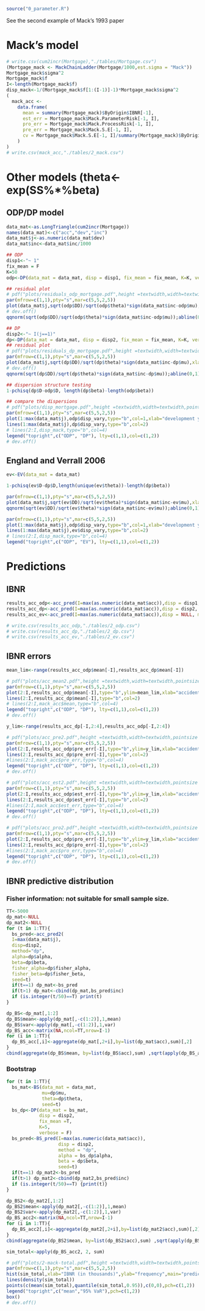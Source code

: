 ```r
source("0_parameter.R")
```

See the second example of Mack's 1993 paper

# Mack's model

```r
# write.csv(cum2incr(Mortgage),"./tables/Mortgage.csv")
(Mortgage_mack <- MackChainLadder(Mortgage/1000,est.sigma = "Mack"))
Mortgage_mack$sigma^2
Mortgage_mack$f
I<-length(Mortgage_mack$f)
disp_mack<-1/(Mortgage_mack$f[1:(I-1)]-1)*Mortgage_mack$sigma^2
(
  mack_acc <-
    data.frame(
      mean = summary(Mortgage_mack)$ByOrigin$IBNR[-1],
      est_err = Mortgage_mack$Mack.ParameterRisk[-1, I],
      pro_err = Mortgage_mack$Mack.ProcessRisk[-1, I],
      pre_err = Mortgage_mack$Mack.S.E[-1, I],
      cv = Mortgage_mack$Mack.S.E[-1, I]/summary(Mortgage_mack)$ByOrigin$IBNR[-1]
    )
)
# write.csv(mack_acc,"./tables/2_mack.csv")
```

#  Other models (theta<-exp(SS%*%beta)

## ODP/DP model
```r
data_mat<-as.LongTriangle(cum2incr(Mortgage))
names(data_mat)<-c("acc","dev","inc")
data_mat$j<-as.numeric(data_mat$dev)
data_mat$inc<-data_mat$inc/1000

## ODP
disp1<-"~ 1"
fix_mean = F
K=50
odp<-DP(data_mat = data_mat, disp = disp1, fix_mean = fix_mean, K=K, verbose = T)

## residual plot
# pdf("plots/residuals_odp_mortgage.pdf",height =textwidth,width=textwidth,pointsize =11)
par(mfrow=c(1,1),pty="s",mar=c(5,5,2,5))
plot(data_mat$j,sqrt(odp$DD)/sqrt(odp$theta)*sign(data_mat$inc-odp$mu),xlab="development year", ylab="deviance residual",ylim=res_lim)
# dev.off()
qqnorm(sqrt(odp$DD)/sqrt(odp$theta)*sign(data_mat$inc-odp$mu));abline(0,1)

## DP
disp2<-"~ I(j==1)"
dp<-DP(data_mat = data_mat, disp = disp2, fix_mean = fix_mean, K=K, verbose = F)
## residual plot
# pdf("plots/residuals_dp_mortgage.pdf",height =textwidth,width=textwidth,pointsize =11)
par(mfrow=c(1,1),pty="s",mar=c(5,5,2,5))
plot(data_mat$j,sqrt(dp$DD)/sqrt(dp$theta)*sign(data_mat$inc-dp$mu),xlab="development year", ylab="deviance residual",ylim=res_lim,col=2)
# dev.off()
qqnorm(sqrt(dp$DD)/sqrt(dp$theta)*sign(data_mat$inc-dp$mu));abline(0,1)

## dispersion structure testing
1-pchisq(dp$D-odp$D, length(dp$beta)-length(odp$beta))

## compare the dispersions
# pdf("plots/disp_mortgage.pdf",height =textwidth,width=textwidth,pointsize =11)
par(mfrow=c(1,1),pty="s",mar=c(5,5,2,5))
plot(1:max(data_mat$j),odp$disp_vary,type="b",col=1,xlab="development year",ylab="dispersion",ylim=range(dp$disp_vary))
lines(1:max(data_mat$j),dp$disp_vary,type="b",col=2)
# lines(2:I,disp_mack,type="b",col=4)
legend("topright",c("ODP", "DP"), lty=c(1,1),col=c(1,2))
# dev.off()
```

## England and Verrall 2006

```r
ev<-EV(data_mat = data_mat)

1-pchisq(ev$D-dp$D,length(unique(ev$theta))-length(dp$beta))

par(mfrow=c(1,1),pty="s",mar=c(5,5,2,5))
plot(data_mat$j,sqrt(ev$DD)/sqrt(ev$theta)*sign(data_mat$inc-ev$mu),xlab="development year", ylab="deviance residual",ylim=res_lim,col=2)
qqnorm(sqrt(ev$DD)/sqrt(ev$theta)*sign(data_mat$inc-ev$mu));abline(0,1)

par(mfrow=c(1,1),pty="s",mar=c(5,5,2,5))
plot(1:max(data_mat$j),odp$disp_vary,type="b",col=1,xlab="development year",ylab="dispersion",ylim=range(ev$disp_vary))
lines(1:max(data_mat$j),ev$disp_vary,type="b",col=2)
# lines(2:I,disp_mack,type="b",col=4)
legend("topright",c("ODP", "EV"), lty=c(1,1),col=c(1,2))
```

# Predictions

## IBNR

```r
results_acc_odp<-acc_pred(I=max(as.numeric(data_mat$acc)),disp = disp1, method = "odp", alpha = odp$alpha, beta = odp$beta, fisher_alpha = odp$fisher_alpha)
results_acc_dp<-acc_pred(I=max(as.numeric(data_mat$acc)),disp = disp2, method = "dp", alpha = dp$alpha, beta = dp$beta, fisher_alpha = dp$fisher_alpha)
results_acc_ev<-acc_pred(I=max(as.numeric(data_mat$acc)),disp = NULL, method = "ev", alpha = ev$alpha, beta = NULL, fisher_alpha = ev$fisher_alpha)

# write.csv(results_acc_odp,"./tables/2_odp.csv")
# write.csv(results_acc_dp,"./tables/2_dp.csv")
# write.csv(results_acc_ev,"./tables/2_ev.csv")
```

## IBNR errors

```r
mean_lim<-range(results_acc_odp$mean[-I],results_acc_dp$mean[-I])

# pdf("plots/acc_mean2.pdf",height =textwidth,width=textwidth,pointsize =11)
par(mfrow=c(1,1),pty="s",mar=c(5,5,2,5))
plot(2:I,results_acc_odp$mean[-I],type="b",ylim=mean_lim,xlab="accident year",ylab="IBNR")
lines(2:I,results_acc_dp$mean[-I],type="b",col=2)
# lines(2:I,mack_acc$mean,type="b",col=4)
legend("topright",c("ODP", "DP"), lty=c(1,1),col=c(1,2))
# dev.off()

y_lim<-range(results_acc_dp[-I,2:4],results_acc_odp[-I,2:4])

# pdf("plots/acc_pre2.pdf",height =textwidth,width=textwidth,pointsize =11)
par(mfrow=c(1,1),pty="s",mar=c(5,5,2,5))
plot(2:I,results_acc_odp$pre_err[-I],type="b",ylim=y_lim,xlab="accident year",ylab="prediction error")
lines(2:I,results_acc_dp$pre_err[-I],type="b",col=2)
#lines(2:I,mack_acc$pre_err,type="b",col=4)
legend("topright",c("ODP", "DP"), lty=c(1,1),col=c(1,2))
# dev.off()

# pdf("plots/acc_est2.pdf",height =textwidth,width=textwidth,pointsize =11)
par(mfrow=c(1,1),pty="s",mar=c(5,5,2,5))
plot(2:I,results_acc_odp$est_err[-I],type="b",ylim=y_lim,xlab="accident year",ylab="estimation error")
lines(2:I,results_acc_dp$est_err[-I],type="b",col=2)
#lines(2:I,mack_acc$est_err,type="b",col=4)
legend("topright",c("ODP", "DP"), lty=c(1,1),col=c(1,2))
# dev.off()

# pdf("plots/acc_pro2.pdf",height =textwidth,width=textwidth,pointsize =11)
par(mfrow=c(1,1),pty="s",mar=c(5,5,2,5))
plot(2:I,results_acc_odp$pro_err[-I],type="b",ylim=y_lim,xlab="accident year",ylab="process error")
lines(2:I,results_acc_dp$pro_err[-I],type="b",col=2)
#lines(2:I,mack_acc$pro_err,type="b",col=4)
legend("topright",c("ODP", "DP"), lty=c(1,1),col=c(1,2))
# dev.off()
```

## IBNR predictive distribution

### Fisher information: not suitable for small sample size.

```r
TT<-5000
dp_mat<-NULL
dp_mat2<-NULL
for (t in 1:TT){
  bs_pred<-acc_pred2(
  I=max(data_mat$j),
  disp=disp2,
  method="dp",
  alpha=dp$alpha,
  beta=dp$beta,
  fisher_alpha=dp$fisher_alpha,
  fisher_beta=dp$fisher_beta,
  seed=t)
  if(t==1) dp_mat<-bs_pred
  if(t>1) dp_mat<-cbind(dp_mat,bs_pred$inc)
  if (is.integer(t/50)==T) print(t)
}

dp_BS<-dp_mat[,1:2]
dp_BS$mean<-apply(dp_mat[,-c(1:2)],1,mean)
dp_BS$var<-apply(dp_mat[,-c(1:2)],1,var)
dp_BS_acc<-matrix(NA,ncol=TT,nrow=I-1)
for (i in 1:TT){
  dp_BS_acc[,i]<-aggregate(dp_mat[,2+i],by=list(dp_mat$acc),sum)[,2]
}
cbind(aggregate(dp_BS$mean, by=list(dp_BS$acc),sum) ,sqrt(apply(dp_BS_acc, 1, var)))
```

### Bootstrap

```r
for (t in 1:TT){
  bs_mat<-BS(data_mat = data_mat, 
             mu=dp$mu,
             theta=dp$theta, 
             seed=t)
  bs_dp<-DP(data_mat = bs_mat, 
            disp = disp2, 
            fix_mean =T, 
            K=5, 
            verbose = F)
  bs_pred<-BS_pred(I=max(as.numeric(data_mat$acc)),
                   disp = disp2, 
                   method = "dp", 
                   alpha = bs_dp$alpha, 
                   beta = dp$beta, 
                   seed=t)
  if(t==1) dp_mat2<-bs_pred
  if(t>1) dp_mat2<-cbind(dp_mat2,bs_pred$inc)
  if (is.integer(t/50)==T) {print(t)}
}

dp_BS2<-dp_mat2[,1:2]
dp_BS2$mean<-apply(dp_mat2[,-c(1:2)],1,mean)
dp_BS2$var<-apply(dp_mat2[,-c(1:2)],1,var)
dp_BS_acc2<-matrix(NA,ncol=TT,nrow=I-1)
for (i in 1:TT){
  dp_BS_acc2[,i]<-aggregate(dp_mat2[,2+i],by=list(dp_mat2$acc),sum)[,2]
}
cbind(aggregate(dp_BS2$mean, by=list(dp_BS2$acc),sum) ,sqrt(apply(dp_BS_acc2, 1, var)))

sim_total<-apply(dp_BS_acc2, 2, sum)

# pdf("plots/2-mack-total.pdf",height =textwidth,width=textwidth,pointsize =11)
par(mfrow=c(1,1),pty="s",mar=c(5,5,2,5))
hist(sim_total,xlab="IBNR (in thousands)",ylab="frequency",main="predictive distribution of IBNR (in thousands)",freq = F)
lines(density(sim_total))
points(c(mean(sim_total),quantile(sim_total,0.95)),c(0,0),pch=c(1,2))
legend("topright",c("mean","95% VaR"),pch=c(1,2))
box()
# dev.off()
```

